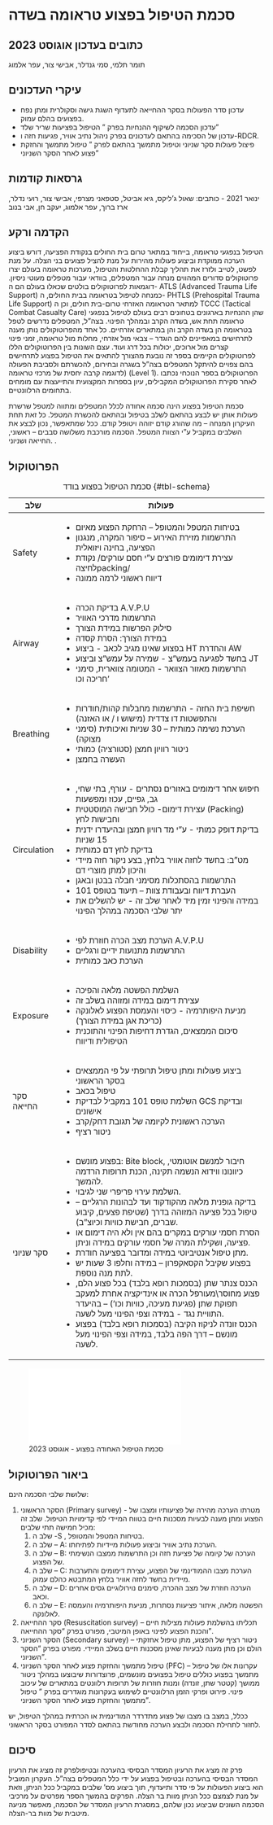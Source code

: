 # סכמת הטיפול בפצוע טראומה בשדה

## כתובים בעדכון אוגוסט 2023
תומר תלמי, סמי גנדלר, אבישי צור, עפר אלמוג

## עיקרי העדכונים
-	עדכון סדר הפעולות בסקר ההחייאה לתעדוף השגת גישה וסקולרית ומתן נפח בפצועים בהלם עמוק.
-	עדכון הסכמה לשיקוף ההנחיות בפרק " הטיפול בפציעות שריר שלד"
-	עדכון של הסכימה בהתאם לעדכונים בפרק ניהול נתיב אוויר, פגיעות חזה ו-RDCR.
-	פיצול פעולות סקר שניוני וטיפול מתמשך בהתאם לפרק " טיפול מתמשך והחזקת פצוע לאחר הסקר השניוני"


## גרסאות קודמות

ינואר 2021
-	כותבים: שאול ג'ליקס, גיא אביטל, סטפאני מצרפי, אבישי צור, רועי נדלר, ארז ברוך, עפר אלמוג, יעקב חן, אבי בנוב

## הקדמה ורקע

הטיפול בנפגעי טראומה, בייחוד במתאר טרום בית החולים בנקודת הפציעה, דורש ביצוע הערכה ממוקדת וביצוע פעולות מהירות על מנת להציל פצועים בני הצלה. על מנת לפשט, לטייב ולזרז את תהליך קבלת ההחלטות והטיפול, מערכות טראומה בעולם יצרו פרוטוקולים סדורים המהווים מנחה עבור המטפלים, בוודאי עבור מטפלים מעוטי ניסיון. דוגמאות לפרוטוקולים בולטים שכאלו בעולם הם ה- ATLS (Advanced Trauma Life Support) כמנחה לטיפול בטראומה בבית החולים, ה- PHTLS (Prehospital Trauma Life Support) למתאר הטראומה האזרחי טרום-בית חולים, וכן ה TCCC (Tactical Combat Casualty Care)  שהן ההנחיות בארגונים בטחונים רבים בעולם לטיפול בנפגעי טראומה תחת אש, בשדה הקרב ובמהלך הפינוי. בצה"ל, המטפלים נדרשים לטפל בטראומה הן בשדה הקרב והן במתארים אזרחיים. כל אחד מהפרוטוקולים נותן מענה לתרחישים במאפיינים להם הוגדר – צבאי מול אזרחי, מחלות מול טראומה, זמני פינוי קצרים מול ארוכים, יכולות בכל דרג ועוד. עצם השונות בין הפרוטוקולים הללו לפרוטוקולים הקיימים בספר זה נובעת מהצורך להתאים את הטיפול בפצוע לתרחישים בהם צפויים להיתקל המטפלים בצה"ל בשגרה ובחירום, להכשרתם ולסביבת הפעולה (לדוגמה קרבה יחסית של מרכזי טראומה (Level 1). הפרוטוקולים בספר הנוכחי נכתבו לאחר סקירת הפרוטוקולים המקבילים, עיון בספרות המקצועית והתייעצות עם מומחים בתחומים הרלוונטיים.

סכמת הטיפול בפצוע הינה סכמה אחודה לכלל המטפלים ומתווה למטפל שרשרת פעולות אותן יש לבצע בהתאם לשלב בטיפול ובהתאם להכשרת המטפל. כל זאת תחת העיקרון המנחה – מה שהורג קודם יזוהה ויטופל קודם. ככל שמתאפשר, נכון לבצע את השלבים במקביל ע"י הצוות המטפל.  הסכמה מורכבת משלושה סבבים – ראשוני, החייאה ושניוני.
.

## הפרוטוקול

+-------------+---------------------------------------------------------------------------------------------------------------------------------------------------------------------------------------------+
| שלב         | פעולות                                                                                                                                                                                      |
+=============+=============================================================================================================================================================================================+
| Safety      | -   בטיחות המטפל והמטופל -- הרחקת הפצוע מאיום                                                                                                                                               |
|             | -   התרשמות מזירת האירוע -- סיפור המקרה, מנגנון הפציעה, בחינה ויזואלית                                                                                                                      |
|             | -   עצירת דימומים פורצים ע"י חסם עורקים/ נקודת לחיצהpacking/                                                                                                                                |
|             | -   דיווח ראשוני לרמה ממונה                                                                                                                                                                 |
+-------------+---------------------------------------------------------------------------------------------------------------------------------------------------------------------------------------------+
| Airway      | -   בדיקת הכרה A.V.P.U                                                                                                                                                                      |
|             | -   התרשמות מדרכי האוויר                                                                                                                                                                    |
|             | -   סילוק הפרשות במידת הצורך                                                                                                                                                                |
|             | -   במידת הצורך: הסרת קסדה                                                                                                                                                                  |
|             | -   בפצוע שאינו מגיב לכאב - ביצוע HT והחדרת AW                                                                                                                                              |
|             | -   בחשד לפגיעה בעמש"צ - שמירה על עמש"צ וביצוע JT                                                                                                                                           |
|             | -   התרשמות מאזור הצוואר - המטומה צווארית, סימני חריכה וכו'                                                                                                                                 |
+-------------+---------------------------------------------------------------------------------------------------------------------------------------------------------------------------------------------+
| Breathing   | -   חשיפת בית החזה - התרשמות מחבלות קהות/חודרות והתפשטות דו צדדית (מישוש ו / או האזנה)                                                                                                      |
|             | -   הערכת נשימה כמותית -- 30 שניות ואיכותית (סימני מצוקה)                                                                                                                                   |
|             | -   ניטור רוויון חמצן (סטורציה) כמותי                                                                                                                                                       |
|             | -   העשרה בחמצן                                                                                                                                                                             |
+-------------+---------------------------------------------------------------------------------------------------------------------------------------------------------------------------------------------+
| Circulation | -   חיפוש אחר דימומים באזורים נסתרים - עורף, בתי שחי, גב, גפיים, עכוז ומפשעות                                                                                                               |
|             | -   עצירת דימום- כולל חבישה המוסטטית (Packing) וחבישות לחץ                                                                                                                                  |
|             | -   בדיקת דופק כמותי - ע"י מד רוויון חמצן ובהיעדרו ידנית 15 שניות                                                                                                                           |
|             | -   בדיקת לחץ דם כמותית                                                                                                                                                                     |
|             | -   מט"ב: בחשד לחזה אוויר בלחץ, בצע ניקור חזה מיידי והיכון למתן מוצרי דם                                                                                                                    |
|             | -   התרשמות בהסתכלות מסימני חבלה בבטן ובאגן                                                                                                                                                 |
|             | -   העברת דיווח ובעבודת צוות -- תיעוד בטופס 101                                                                                                                                             |
|             | -   במידה והפינוי זמין מיד לאחר שלב זה - יש להשלים את יתר שלבי הסכמה במהלך הפינוי                                                                                                           |
+-------------+---------------------------------------------------------------------------------------------------------------------------------------------------------------------------------------------+
| Disability  | -   הערכת מצב הכרה חוזרת לפי A.V.P.U                                                                                                                                                        |
|             | -   התרשמות מתנועות ידיים ורגליים                                                                                                                                                           |
|             | -   הערכת כאב כמותית                                                                                                                                                                        |
+-------------+---------------------------------------------------------------------------------------------------------------------------------------------------------------------------------------------+
| Exposure    | -   השלמת הפשטה מלאה והפיכה                                                                                                                                                                 |
|             | -   עצירת דימום במידה ומזוהה בשלב זה                                                                                                                                                        |
|             | -   מניעת היפותרמיה - כיסוי והעמסת הפצוע לאלונקה (כריכת אגן במידת הצורך)                                                                                                                    |
|             | -   סיכום הממצאים, הגדרת דחיפות הפינוי והתוכנית הטיפולית ודיווח                                                                                                                             |
+-------------+---------------------------------------------------------------------------------------------------------------------------------------------------------------------------------------------+
| סקר החייאה  | -   ביצוע פעולות ומתן טיפול תרופתי על פי הממצאים בסקר הראשוני                                                                                                                               |
|             | -   טיפול בכאב                                                                                                                                                                              |
|             | -   השלמת טופס 101 במקביל לבדיקת GCS ובדיקת אישונים                                                                                                                                         |
|             | -   הערכה ראשונית לקיומה של תגובת דחק/קרב                                                                                                                                                   |
|             | -   ניטור רציף                                                                                                                                                                              |
+-------------+---------------------------------------------------------------------------------------------------------------------------------------------------------------------------------------------+
| סקר שניוני  | -   בפצוע מונשם: Bite block, חיבור למנשם אוטומטי, כיוונונו ווידוא הנשמה תקינה, הכנת תרופות הרדמה להמשך.                                                                                     |
|             | -   השלמת עירוי פריפרי שני לגיבוי.                                                                                                                                                          |
|             | -   בדיקה גופנית מלאה מהקודקוד ועד לבהונות הרגליים -- טיפול בכל פציעה המזוהה בדרך (שטיפת פצעים, קיבוע שברים, חבישת כוויות וכיוצ"ב).                                                         |
|             | -   הסרת חסמי עורקים במקרים בהם אין ולא היה דימום או פציעה, ושקילת המרה של חסמי עורקים במידה וניתן.                                                                                         |
|             | -   מתן טיפול אנטיביוטי במידה ומדובר בפציעה חודרת.                                                                                                                                          |
|             | -   בפצוע שקיבל הקסאקפרון -- במידה וחלפו 3 שעות יש לתת מנה נוספת.                                                                                                                           |
|             | -   הכנס צנתר שתן (בסמכות רופא בלבד) בכל פצוע הלם, פצוע מחוסר\\מעורפל הכרה או אינדיקציה אחרת למעקב תפוקת שתן (פגיעת מעיכה, כוויות וכו') -- בהיעדר התוויית נגד - במידה וצפי הפינוי מעל לשעה. |
|             | -   הכנס זונדה לניקוז הקיבה (בסמכות רופא בלבד) בפצוע מונשם -- דרך הפה בלבד, במידה וצפי הפינוי מעל לשעה.                                                                                     |
+-------------+---------------------------------------------------------------------------------------------------------------------------------------------------------------------------------------------+

: סכמת הטיפול בפצוע בודד {#tbl-schema}

![סכמת הטיפול האחודה בפצוע - אוגוסט 2023](/figures/schema/table.pdf)





## ביאור הפרוטוקול

שלושת שלבי הסכמה הינם:

1.  הסקר הראשוני (Primary survey) - מטרתו הערכה מהירה של פציעותיו ומצבו של הפצוע ומתן מענה לבעיות מסכנות חיים בטווח המיידי לפי קדימויות הטיפול. שלב זה מכיל חמישה תתי שלבים:
    1.  שלב ה -S , בטיחות המטפל והמטופל.
    2.  שלב ה -- A: הערכת נתיב אוויר וביצוע פעולות מיידיות לפתיחתו.
    3.  שלב ה -- B: הערכה של קיומה של פציעת חזה וכן התרשמות ממצבו הנשימתי של הפצוע.
    4.  שלב ה -- C: הערכת מצבו ההמודינמי של הפצוע, עצירת דימומים והתערבות מיידית בחשד לחזה אוויר בלחץ המתבטא כהלם עמוק.
    5.  שלב ה -- D: הערכה חוזרת של מצב ההכרה, סימנים נוירולוגיים גסים אחרים וכאב.
    6.  שלב ה -- E: הפשטה מלאה, איתור פציעות נסתרות, מניעת היפותרמיה והעמסה לאלונקה.
2.  סקר ההחייאה (Resuscitation survey) -- תכליתו בהשלמת פעולות מצילות חיים והכנת הפצוע לפינוי באופן המיטבי, מפורט בפרק "סקר ההחייאה".
3.  הסקר השניוני (Secondary survey) -- ניטור רציף של הפצוע, מתן טיפול אחזקתי הולם וכן מתן מענה לבעיות שאינן מסכנות חיים בשלב המיידי. מפורט בפרק "הסקר השניוני".
4.	טיפול מתמשך והחזקת פצוע לאחר הסקר השניוני (PFC) – עקרונות אלו של טיפול מתמשך בפצוע כוללים טיפול בפצועים מונשמים, פרוצדורות שיבוצעו במהלך ניטור ממושך (קטטר שתן, זונדה) ומנות חוזרות של תרופות רלוונטים במתארים של עיכוב פינוי. פירוט ופרקי הזמן הרלוונטיים לשימוש בעקרונות מוגדרים בפרק " טיפול מתמשך והחזקת פצוע לאחר הסקר השניוני".

ככלל, במצב בו מצבו של פצוע מתדרדר המודינמית או הכרתית במהלך הטיפול, יש לחזור לתחילת הסכמה ולבצע הערכה מחודשת בהתאם לסדר המפורט בסקר הראשוני. 

## סיכום

פרק זה מציג את הרעיון המסדר הבסיסי בהערכה ובטיפולפרק זה מציג את הרעיון המסדר הבסיסי בהערכה ובטיפול בפצוע על ידי כלל המטפלים בצה"ל. העקרון המוביל הוא ביצוע הפעולות על פי סדר ותיעדוף, תוך ביצוע מס' שלבים במקביל ככל הניתן, וזאת על מנת לצמצם ככל הניתן מוות בר הצלה. הפרקים בהמשך הספר מפרטים על  מרכיבי הסכמה השונים שביצוע נכון שלהם, במסגרת הרעיון המסדר של הסכמה, מאפשר מניעה מיטבית של מוות בר-הצלה.
